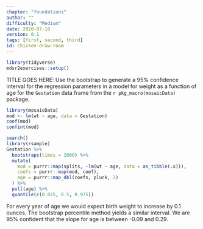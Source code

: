 ```yaml
---
chapter: "foundations"
author: ""
difficulty: "Medium"
date: 2020-07-16 
version: 0.1
tags: [first, second, third]
id: chicken-draw-room
---
```


```r
library(tidyverse)
mdsr2exercises::setup()
```

TITLE GOES HERE: Use the bootstrap to generate a 95% confidence interval for the regression parameters in 
a model for weight as a function of age for the `Gestation` data frame from the `r pkg_macro(mosaicData)` package.

 <!--begin-answer-->

```r
library(mosaicData)
mod <- lm(wt ~ age, data = Gestation)
coef(mod)
confint(mod)
```

```r
search()
library(rsample)
Gestation %>%
  bootstraps(times = 2000) %>%
  mutate(
    mod = purrr::map(splits, ~lm(wt ~ age, data = as_tibble(.x))),
    coefs = purrr::map(mod, coef),
    age = purrr::map_dbl(coefs, pluck, 2)
  ) %>%
  pull(age) %>%
  quantile(c(0.025, 0.5, 0.975))
```
For every year of age we would expect birth weight to increase by 0.1 ounces.
The bootstrap percentile method yields a similar interval.  We are 95% confident that the slope for age is between -0.09 and 0.29.  
  <!--end-answer-->


